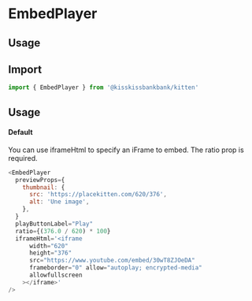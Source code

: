 
<Meta title="Molecules/Embed/EmbedPlayer" component={EmbedPlayer} />

# EmbedPlayer

## Usage

<Canvas>
  <Story name="Default" story={stories.Default} />
</Canvas>

## Import

```js
import { EmbedPlayer } from '@kisskissbankbank/kitten'
```

## Usage

#### Default

You can use iframeHtml to specify an iFrame to embed.
The ratio prop is required.

```js
<EmbedPlayer
  previewProps={
    thumbnail: {
      src: 'https://placekitten.com/620/376',
      alt: 'Une image',
    },
  }
  playButtonLabel="Play"
  ratio={(376.0 / 620) * 100}
  iframeHtml='<iframe
      width="620"
      height="376"
      src="https://www.youtube.com/embed/30wT8ZJOeDA"
      frameborder="0" allow="autoplay; encrypted-media"
      allowfullscreen
    ></iframe>'
/>
```
